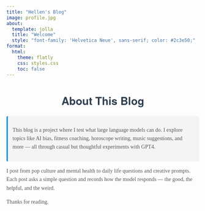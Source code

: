 ```yaml
---
title: "Hellen's Blog"
image: profile.jpg
about:
  template: jolla
  title: "Welcome"
  style: "font-family: 'Helvetica Neue', sans-serif; color: #2c3e50;"
format:
  html:
    theme: flatly
    css: styles.css
    toc: false
---
```


<style>
h1 {
  color: #2c3e50;
  font-family: 'Helvetica Neue', sans-serif;
  font-weight: 600;
  text-align: center;
}
p {
  font-family: 'Georgia', serif;
  color: #555;
  line-height: 1.6;
}
.highlight {
  background-color: #f4f4f4;
  border-left: 4px solid #3498db;
  padding: 12px;
  margin-top: 20px;
  border-radius: 4px;
}
</style>

# About This Blog

<div class="highlight">
This blog is a project where I test what large language models can do. I explore topics like AI bias, fitness coaching, horoscope writing, music suggestions, and more — all through casual but thoughtful experiments with GPT4.
</div>

I post from pop culture and mental health to daily life questions and creative prompts. Each post asks a simple question and records how the model responds — the good, the helpful, and the weird.

Thanks for reading.
